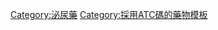 {{Navbox
| name  = Urologicals, including antispasmodics
| title = [[泌尿外科|泌尿藥]]、包含[[解痙藥]]類([[ATC代碼G04#G04B|G04B]])
| state = {{{state|autocollapse}}}
|listclass = hlist
| groupstyle = background:#BBEEBB;

| group1 = [[酸化劑]]類
|  list1 =
* [[氯化铵]]
* [[氯化鈣]]

| group2 = [[泌尿系統|泌尿]][[解痙藥]]類<br />(主要為[[毒蕈鹼拮抗劑|抗蕈毒鹼類藥物]])
|  list2 =
* [[達非那新]]
* [[依美溴銨]]
* [[弗斯特羅定]]
* [[黃酮哌酯]]
* [[咪達那新]]
* [[美拉肼]]
* [[米拉貝隆]]
* [[羥丁寧]]
* [[丙哌凡林]]
* [[索利那新]]
* [[雙苯丁胺]]
* [[托特羅定]]
* [[曲司氯銨]]



| group4 = 其它泌尿藥
|  list4 =
* ''[[尿素]]類似物:'' [[乙酰氧肟酸]]
* [[水楊基異羥肟酸]]<BR/>

* ''其它藥品:'' [[膠原蛋白]]
* [[二甲基亞碸]]
* [[氢氧化镁]]
* [[戊聚醣多硫酸酯]]
* [[非那吡啶]]
* [[水楊酸苯酯]]
* [[琥珀酰亞胺]]

| belowstyle = background: transparent; padding: 0px;
| below = {{Urinary system navs}}

}}<noinclude>
{{collapsible option}}

[[Category:泌尿藥]]
[[Category:採用ATC碼的藥物模板]]

</noinclude>